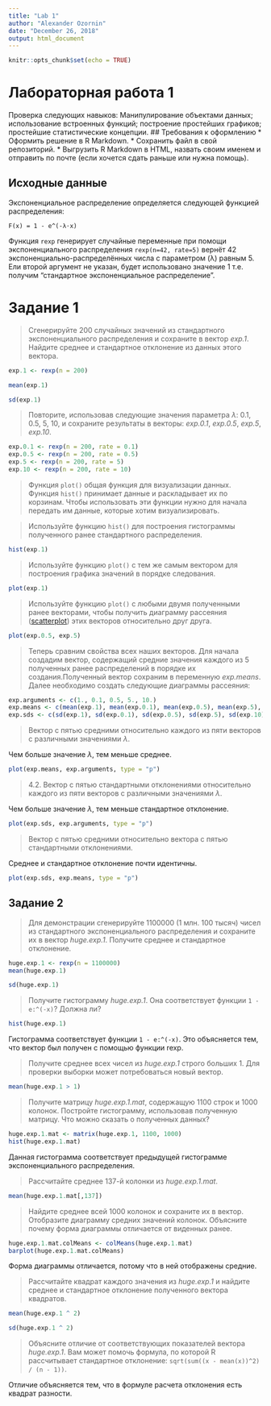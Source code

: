 ```yaml
---
title: "Lab 1"
author: "Alexander Ozornin"
date: "December 26, 2018"
output: html_document
---
```


```r
knitr::opts_chunk$set(echo = TRUE)
```

# Лабораторная работа 1

Проверка следующих навыков: Манипулирование объектами данных; использование встроенных функций; 
построение простейших графиков; простейшие статистические концепции.
## Требования к оформлению
* Оформить решение в R Markdown. 
* Сохранить файл в свой репозиторий.
* Выгрузить R Markdown в HTML, назвать своим именем и отправить по почте (если хочется сдать раньше или нужна помощь).

## Исходные данные
Экспоненциальное распределение определяется следующей функцией распределения:
```
F(x) = 1 - e^(-λ⋅x)

```
Функция ``rexp`` генерирует случайные переменные при помощи экспоненциального распределения
``rexp(n=42, rate=5)`` вернёт 42 экспоненциально-распределённых числа с параметром (λ) равным 5. 
Ели второй аргумент не указан, будет использовано значение 1 т.е. получим "стандартное экспоненциальное распределение".

# Задание 1

>Сгенерируйте 200 случайных значений из стандартного экспоненциального распределения и сохраните в вектор _exp.1_. Найдите среднее и стандартное отклонение из данных этого вектора.

```r
exp.1 <- rexp(n = 200)
```

```r
mean(exp.1)
```

```r
sd(exp.1)
```

>Повторите, использовав следующие значения параметра $\lambda$: 0.1, 0.5, 5, 10, и сохраните результаты в векторы: _exp.0.1_, _exp.0.5_, _exp.5_, _exp.10_.

```r
exp.0.1 <- rexp(n = 200, rate = 0.1)
exp.0.5 <- rexp(n = 200, rate = 0.5)
exp.5 <- rexp(n = 200, rate = 5)
exp.10 <- rexp(n = 200, rate = 10)
```

>Функция ``plot()`` общая функция для визуализации данных. Функция ``hist()`` принимает данные и раскладывает их по корзинам. Чтобы использовать эти функции нужно для начала передать им данные, которые хотим визуализировать.

>Используйте функцию ``hist()`` для построения гистограммы полученного ранее стандартного распределения.

```r
hist(exp.1)
```

>Используйте функцию ``plot()`` с тем же самым вектором для построения графика значений в порядке следования.

```r
plot(exp.1)
```

>Используйте функцию ``plot()`` с любыми двумя полученными ранее векторами, чтобы получить диаграмму рассеяния ([scatterplot](https://www.mathsisfun.com/data/scatter-xy-plots.html)) этих векторов относительно друг друга.

```r
plot(exp.0.5, exp.5)
```

>Теперь сравним свойства всех наших векторов. Для начала создадим вектор,
содержащий средние значения каждого из 5 полученных ранее распределений в порядке их создания.Полученный вектор сохраним в переменную _exp.means_. Далее необходимо создать следующие диаграммы рассеяния:

```r
exp.arguments <- c(1., 0.1, 0.5, 5., 10.)
exp.means <- c(mean(exp.1), mean(exp.0.1), mean(exp.0.5), mean(exp.5), mean(exp.10))
exp.sds <- c(sd(exp.1), sd(exp.0.1), sd(exp.0.5), sd(exp.5), sd(exp.10))
```

>Вектор с пятью средними относительно каждого из пяти векторов с различными значениями $\lambda$.

Чем больше значение $\lambda$, тем меньше среднее.

```r
plot(exp.means, exp.arguments, type = "p")
```

>4.2. Вектор с пятью стандартными отклонениями относительно каждого из пяти векторов с различными значениями $\lambda$.

Чем больше значение $\lambda$, тем меньше стандартное отклонение.

```r
plot(exp.sds, exp.arguments, type = "p")
```

>Вектор с пятью средними относительно вектора с пятью стандартными отклонениями.

Среднее и стандартное отклонение почти идентичны.

```r
plot(exp.sds, exp.means, type = "p")
```

## Задание 2


>Для демонстрации сгенерируйте 1100000 (1 млн. 100 тысяч) чисел из стандартного экспоненциального распределения и сохраните их в вектор _huge.exp.1_. Получите среднее и стандартное отклонение.

```r
huge.exp.1 <- rexp(n = 1100000)
mean(huge.exp.1)
```

```r
sd(huge.exp.1)
```

>Получите гистограмму _huge.exp.1_. Она соответствует функции ``1 - e:^(-x)``? Должна ли?

```r
hist(huge.exp.1)
```

Гистограмма соответствует функции ``1 - e:^(-x)``. Это объясняется тем, что вектор был получен с помощью функции rexp.

>Получите среднее всех чисел из _huge.exp.1_ строго больших 1. Для проверки выборки может потребоваться новый вектор.

```r
mean(huge.exp.1 > 1)
```

>Получите матрицу _huge.exp.1.mat_, содержащую 1100 строк и 1000 колонок. Постройте гистограмму, использовав полученную матрицу. Что можно сказать о полученных данных?

```r
huge.exp.1.mat <- matrix(huge.exp.1, 1100, 1000)
hist(huge.exp.1.mat)
```

Данная гистограмма соответствует предыдущей гистограмме экспоненциального распределения.

>Рассчитайте среднее 137-й колонки из _huge.exp.1.mat_.

```r
mean(huge.exp.1.mat[,137])
```

>Найдите среднее всей 1000 колонок и сохраните их в вектор. Отобразите диаграмму средних значений колонок. Объясните почему форма диаграммы отличается от виденных ранее.

```r
huge.exp.1.mat.colMeans <- colMeans(huge.exp.1.mat)
barplot(huge.exp.1.mat.colMeans)
```

Форма диаграммы отличается, потому что в ней отображены средние.

>Рассчитайте квадрат каждого значения из _huge.exp.1_ и найдите среднее и стандартное отклонение полученного вектора квадратов.

```r
mean(huge.exp.1 ^ 2)
```

```r
sd(huge.exp.1 ^ 2)
```

>Объясните отличие от соответствующих показателей вектора _huge.exp.1_. Вам может помочь формула, по которой R рассчитывает стандартное отклонение: ``sqrt(sum((x - mean(x))^2) / (n - 1))``.

Отличие объясняется тем, что в формуле расчета отклонения есть квадрат разности.
